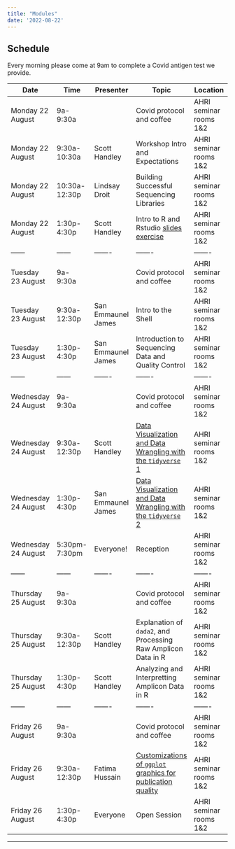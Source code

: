 ```yaml
---
title: "Modules"
date: '2022-08-22'
---
```

## Schedule 

Every morning please come at 9am to complete a Covid antigen test we provide.

| Date | Time|Presenter|Topic|Location|
| ------ | ------ | ------- | ------- | ------- |
| Monday 22 August  | 9a-9:30a |  | Covid protocol and coffee | AHRI seminar rooms 1&2 |
| Monday 22 August  | 9:30a-10:30a | Scott Handley | Workshop Intro and Expectations | AHRI seminar rooms 1&2 |
| Monday 22 August  | 10:30a-12:30p | Lindsay Droit | Building Successful Sequencing Libraries | AHRI seminar rooms 1&2 |
| Monday 22 August | 1:30p-4:30p | Scott Handley | Intro to R and Rstudio [slides](intro_to_R_2022_durban.pdf) [exercise](http://evomics.org/learning/programming/ggplot2-introduction/) | AHRI seminar rooms 1&2 |
| ------ | ------ | ------- | ------- | ------- |
| Tuesday 23 August  | 9a-9:30a |  | Covid protocol and coffee | AHRI seminar rooms 1&2 |
| Tuesday 23 August  | 9:30a-12:30p | San Emmaunel James | Intro to the Shell  | AHRI seminar rooms 1&2 |
| Tuesday 23 August | 1:30p-4:30p | San Emmaunel James  | Introduction to Sequencing Data and Quality Control | AHRI seminar rooms 1&2 |
| ------ | ------ | ------- | ------- | ------- |
| Wednesday 24 August  | 9a-9:30a |  | Covid protocol and coffee | AHRI seminar rooms 1&2 |
| Wednesday 24 August  | 9:30a-12:30p | Scott Handley | [Data Visualization and Data Wrangling with the `tidyverse` 1](/modules/data-wrangling-module/) | AHRI seminar rooms 1&2 |
| Wednesday 24 August | 1:30p-4:30p | San Emmaunel James | [Data Visualization and Data Wrangling with the `tidyverse` 2](/modules/data-wrangling-module/) | AHRI seminar rooms 1&2 |
| Wednesday 24 August | 5:30pm-7:30pm | Everyone! | Reception | AHRI seminar rooms 1&2 |
| ------ | ------ | ------- | ------- | ------- |
| Thursday 25 August  | 9a-9:30a |  | Covid protocol and coffee | AHRI seminar rooms 1&2 |
| Thursday 25 August | 9:30a-12:30p | Scott Handley | Explanation of `dada2`, and Processing Raw Amplicon Data in R | AHRI seminar rooms 1&2 |
| Thursday 25 August  | 1:30p-4:30p | Scott Handley | Analyzing and Interpretting Amplicon Data in R | AHRI seminar rooms 1&2 |
| ------ | ------ | ------- | ------- | ------- |
| Friday 26 August  | 9a-9:30a |  | Covid protocol and coffee | AHRI seminar rooms 1&2 |
| Friday 26 August  | 9:30a-12:30p | Fatima Hussain | [Customizations of `ggplot` graphics for publication quality](/modules/figure-customization-module) | AHRI seminar rooms 1&2 |
| Friday 26 August  | 1:30p-4:30p | Everyone | Open Session  | AHRI seminar rooms 1&2 |


------
